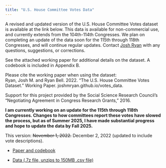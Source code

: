 ```yaml
---
title: "U.S. House Committee Votes Data"
---
```


A revised and updated version of the U.S. House Committee Votes dataset is available at the link below. This data is available for non-commercial use, and currently extends from the 104th-114th Congresses. We plan on completing an update of the data soon for the 115th through 118th Congresses, and will continue regular updates. Contact <a href="mailto:josh.ryan@usu.edu">Josh Ryan</a> with any questions, suggestions, or corrections.

See the attached working paper for additional details on the dataset. A codebook is included in Appendix B.

Please cite the working paper when using the dataset:<br> Ryan, Josh M. and Ryan Bell. 2022. "The U.S. House Committee Votes Dataset." Working Paper. joshmryan.github.io/votes_data.

Support for this project provided by the Social Science Research Council's "Negotiating Agreement in Congress Research Grants," 2016.

**I am currently working on an update for the 115th through 118th Congresses. Changes to how committees report these votes have slowed the process, but as of Summer 2025, I have made substantial progress and hope to update the data by Fall 2025.**

This version: ~~November 1, 2022.~~ December 2, 2022 (updated to include vote descriptions).

-   [Paper and codebook](/votes_data/Ryan%20and%20Bell%20-%20House%20Committee%20Votes_120222.pdf)

-   [Data (.7z file, unzips to 150MB .csv file)](./votes_data/Ryan%20and%20Bell%20-%20house_votes_committee_dataset_120222.7z)
